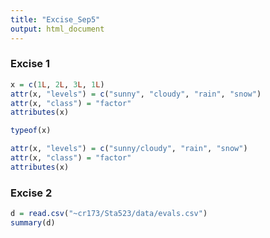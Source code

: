 ```yaml
---
title: "Excise_Sep5"
output: html_document
---
```

### Excise 1
```r
x = c(1L, 2L, 3L, 1L)
attr(x, "levels") = c("sunny", "cloudy", "rain", "snow")
attr(x, "class") = "factor"
attributes(x)
```

```r
typeof(x)
```

```r
attr(x, "levels") = c("sunny/cloudy", "rain", "snow")
attr(x, "class") = "factor"
attributes(x)
```

### Excise 2
```r
d = read.csv("~cr173/Sta523/data/evals.csv")
summary(d)
```